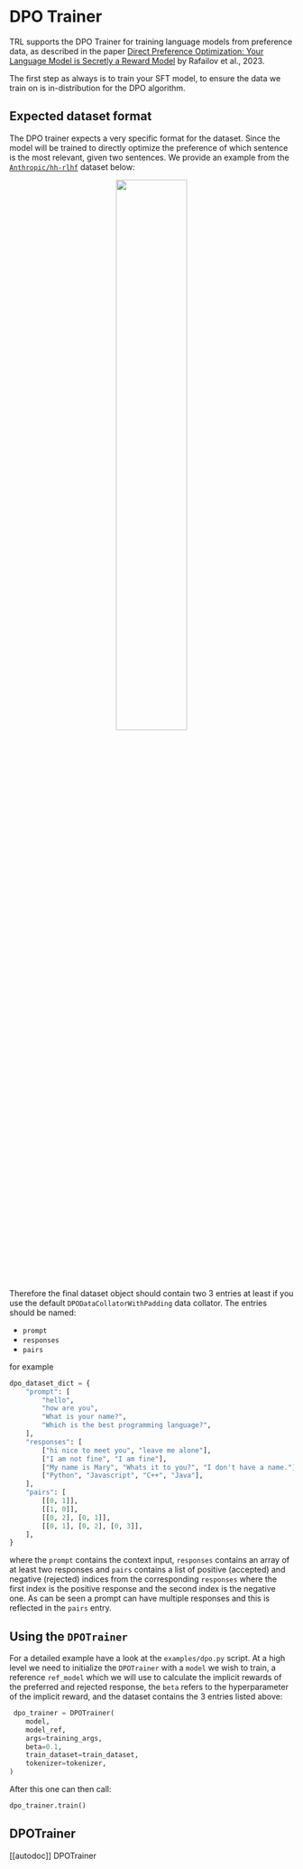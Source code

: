 # DPO Trainer

TRL supports the DPO Trainer for training language models from preference data, as described in the paper [Direct Preference Optimization: Your Language Model is Secretly a Reward Model](https://arxiv.org/abs/2305.18290) by Rafailov et al., 2023.

The first step as always is to train your SFT model, to ensure the data we train on is in-distribution for the DPO algorithm.

## Expected dataset format

The DPO trainer expects a very specific format for the dataset. Since the model will be trained to directly optimize the preference of which sentence is the most relevant, given two sentences. We provide an example from the [`Anthropic/hh-rlhf`](https://huggingface.co/datasets/Anthropic/hh-rlhf) dataset below:

<div style="text-align: center">
<img src="https://huggingface.co/datasets/trl-internal-testing/example-images/resolve/main/images/rlhf-antropic-example.png", width="50%">
</div>

Therefore the final dataset object should contain two 3 entries at least if you use the default `DPODataCollatorWithPadding` data collator. The entries should be named:

- `prompt`
- `responses`
- `pairs`

for example

```py
dpo_dataset_dict = {
    "prompt": [
        "hello",
        "how are you",
        "What is your name?",
        "Which is the best programming language?",
    ],
    "responses": [
        ["hi nice to meet you", "leave me alone"],
        ["I am not fine", "I am fine"],
        ["My name is Mary", "Whats it to you?", "I don't have a name."],
        ["Python", "Javascript", "C++", "Java"],
    ],
    "pairs": [
        [[0, 1]],
        [[1, 0]],
        [[0, 2], [0, 1]],
        [[0, 1], [0, 2], [0, 3]],
    ],
}
```

where the `prompt` contains the context input, `responses` contains an array of at least two responses and `pairs` contains a list of positive (accepted) and negative (rejected) indices from the corresponding `responses` where the first index is the positive response and the second index is the negative one. As can be seen a prompt can have multiple responses and this is reflected in the `pairs` entry.

## Using the `DPOTrainer`

For a detailed example have a look at the `examples/dpo.py` script. At a high level we need to initialize the `DPOTrainer` with a `model` we wish to train, a reference `ref_model` which we will use to calculate the implicit rewards of the preferred and rejected response, the `beta` refers to the hyperparameter of the implicit reward, and the dataset contains the 3 entries listed above:

```py
 dpo_trainer = DPOTrainer(
    model,
    model_ref,
    args=training_args,
    beta=0.1,
    train_dataset=train_dataset,
    tokenizer=tokenizer,
)
```
After this one can then call:

```py
dpo_trainer.train()
```

## DPOTrainer

[[autodoc]] DPOTrainer